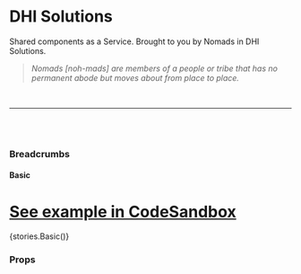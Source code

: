 
<Meta title="Breadcrumbs" component={Breadcrumbs} />

# DHI Solutions

Shared components as a Service. Brought to you by Nomads in DHI Solutions.

> _Nomads [noh-mads] are members of a people or tribe that has no permanent abode but moves about from place to place._

<br />

---

<br />
<br />

### Breadcrumbs

#### Basic

# [See example in CodeSandbox]()

<Preview withToolbar>
  <Story name="Basic">{stories.Basic()}</Story>
</Preview>

### Props

<Props of={Breadcrumbs} />
